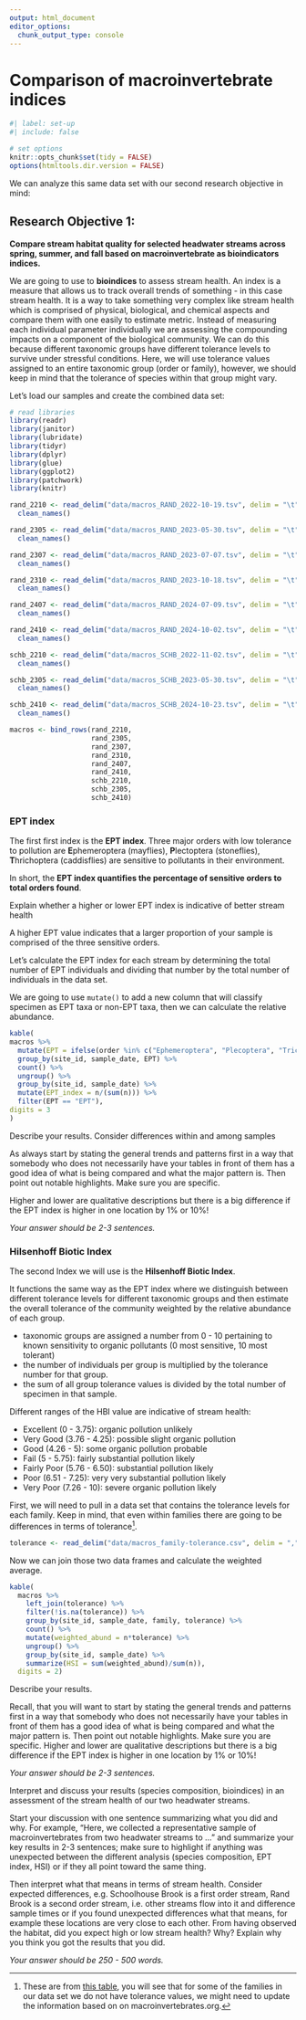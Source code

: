 ```yaml
---
output: html_document
editor_options: 
  chunk_output_type: console
---
```


# Comparison of macroinvertebrate indices

```r
#| label: set-up
#| include: false

# set options
knitr::opts_chunk$set(tidy = FALSE)
options(htmltools.dir.version = FALSE)

```

We can analyze this same data set with our second research objective in mind:

::: {.callout-note icon=false}

## Research Objective 1:

**Compare stream habitat quality for selected headwater streams across spring, summer, and fall based on macroinvertebrate as bioindicators indices.**

:::

We are going to use to **bioindices** to assess stream health. An index is a measure that allows us to track overall trends of something - in this case stream health. It is a way to take something very complex like stream health which is comprised of physical, biological, and chemical aspects and compare them with one easily to estimate metric. Instead of measuring each individual parameter individually we are assessing the compounding impacts on a component of the biological community. We can do this because different taxonomic groups have different tolerance levels to survive under stressful conditions. Here, we will use tolerance values assigned to an entire taxonomic group (order or family), however, we should keep in mind that the tolerance of species within that group might vary.


Let's load our samples and create the combined data set:

```r

# read libraries
library(readr)
library(janitor)
library(lubridate)
library(tidyr)
library(dplyr)
library(glue)
library(ggplot2)
library(patchwork)
library(knitr)

rand_2210 <- read_delim("data/macros_RAND_2022-10-19.tsv", delim = "\t") %>%
  clean_names()

rand_2305 <- read_delim("data/macros_RAND_2023-05-30.tsv", delim = "\t") %>%
  clean_names()

rand_2307 <- read_delim("data/macros_RAND_2023-07-07.tsv", delim = "\t") %>%
  clean_names()

rand_2310 <- read_delim("data/macros_RAND_2023-10-18.tsv", delim = "\t") %>%
  clean_names()

rand_2407 <- read_delim("data/macros_RAND_2024-07-09.tsv", delim = "\t") %>%
  clean_names()

rand_2410 <- read_delim("data/macros_RAND_2024-10-02.tsv", delim = "\t") %>%
  clean_names()

schb_2210 <- read_delim("data/macros_SCHB_2022-11-02.tsv", delim = "\t") %>%
  clean_names()

schb_2305 <- read_delim("data/macros_SCHB_2023-05-30.tsv", delim = "\t") %>%
  clean_names()

schb_2410 <- read_delim("data/macros_SCHB_2024-10-23.tsv", delim = "\t") %>%
  clean_names()

macros <- bind_rows(rand_2210,
                    rand_2305,
                    rand_2307,
                    rand_2310,
                    rand_2407,
                    rand_2410,
                    schb_2210,
                    schb_2305,
                    schb_2410)

```

### EPT index
The first first index is the **EPT index**. Three major orders with low tolerance to pollution are **E**phemeroptera (mayflies), **P**lectoptera (stoneflies), **T**hrichoptera (caddisflies) are sensitive to pollutants in their environment. 

In short, the **EPT index quantifies the percentage of sensitive orders to total orders found**.

::: {.callout-tip title="Consider this"}

Explain whether a higher or lower EPT index is indicative of better stream health

:::

::: {.callout-note title="Answer" collapse="true"}

A higher EPT value indicates that a larger proportion of your sample is comprised of the three sensitive orders.

:::

Let's calculate the EPT index for each stream by determining the total number of EPT individuals and dividing that number by the total number of individuals in the data set. 

We are going to use `mutate()` to add a new column that will classify specimen as EPT taxa or non-EPT taxa, then we can calculate the relative abundance.

```r

kable( 
macros %>%
  mutate(EPT = ifelse(order %in% c("Ephemeroptera", "Plecoptera", "Trichoptera"), "EPT", "non-EPT")) %>%
  group_by(site_id, sample_date, EPT) %>%
  count() %>%
  ungroup() %>%
  group_by(site_id, sample_date) %>%
  mutate(EPT_index = n/(sum(n))) %>%
  filter(EPT == "EPT"),
digits = 3
)

```

::: {.callout-tip title="Consider this"}

Describe your results. Consider differences within and among samples

As always start by stating the general trends and patterns first in a way that somebody who does not necessarily have your tables in front of them has a good idea of what is being compared and what the major pattern is. Then point out notable highlights. Make sure you are specific. 

Higher and lower are qualitative descriptions but there is a big difference if the EPT index is higher in one location by 1% or 10%!

*Your answer should be 2-3 sentences.*


:::

### Hilsenhoff Biotic Index

The second Index we will use is the **Hilsenhoff Biotic Index**. 

It functions the same way as the EPT index where we distinguish between different tolerance levels for different taxonomic groups and then estimate the overall tolerance of the community weighted by the relative abundance of each group.

* taxonomic groups are assigned a number from 0 - 10 pertaining to known sensitivity to organic pollutants (0 most sensitive, 10 most tolerant)
* the number of individuals per group is multiplied by the tolerance number for that group.
* the sum of all group tolerance values is divided by the total number of specimen in that sample.

Different ranges of the HBI value are indicative of stream health:

* Excellent (0 - 3.75): organic pollution unlikely
* Very Good (3.76 - 4.25): possible slight organic pollution
* Good (4.26 - 5): some organic pollution probable
* Fail (5 - 5.75): fairly substantial pollution likely
* Fairly Poor (5.76 - 6.50): substantial pollution likely
* Poor (6.51 - 7.25): very very substantial pollution likely
* Very Poor (7.26 - 10): severe organic pollution likely

First, we will need to pull in a data set that contains the tolerance levels for each family. Keep in mind, that even within families there are going to be differences in terms of tolerance^[These are from [this table](http://lakes.chebucto.org/ZOOBENTH/BENTHOS/tolerance.html#family), you will see that for some of the families in our data set we do not have tolerance values, we might need to update the information based on on macroinvertebrates.org.].

```r

tolerance <- read_delim("data/macros_family-tolerance.csv", delim = ",")

```

Now we can join those two data frames and calculate the weighted average.

```r

kable(
  macros %>%
    left_join(tolerance) %>%
    filter(!is.na(tolerance)) %>%
    group_by(site_id, sample_date, family, tolerance) %>%
    count() %>%
    mutate(weighted_abund = n*tolerance) %>%
    ungroup() %>%
    group_by(site_id, sample_date) %>%
    summarize(HSI = sum(weighted_abund)/sum(n)),
  digits = 2)

```

::: {.callout-tip title="Consider this"}

Describe your results.

Recall, that you will want to start by stating the general trends and patterns first in a way that somebody who does not necessarily have your tables in front of them has a good idea of what is being compared and what the major pattern is. Then point out notable highlights. Make sure you are specific. Higher and lower are qualitative descriptions but there is a big difference if the EPT index is higher in one location by 1% or 10%!

*Your answer should be 2-3 sentences.*

:::


::: {.callout-tip title="Consider this"}

Interpret and discuss your results (species composition, bioindices) in an assessment of the stream health of our two headwater streams.

:::

::: {.callout-note title="Answer" collapse="true"}

Start your discussion with one sentence summarizing what you did and why. For example, "Here, we collected a representative sample of macroinvertebrates from two headwater streams to ..." and summarize your key results in 2-3 sentences; make sure to highlight if anything was unexpected between the different analysis (species composition, EPT index, HSI) or if they all point toward the same thing. 

Then interpret what that means in terms of stream health. Consider expected differences, e.g. Schoolhouse Brook is a first order stream, Rand Brook is a second order stream, i.e. other streams flow into it and difference sample times or if you found unexpected differences what that means, for example these locations are very close to each other. From having observed the habitat, did you expect high or low stream health? Why? Explain why you think you got the results that you did.

*Your answer should be 250 - 500 words.*

:::